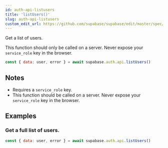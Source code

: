 ```yaml
---
id: auth-api-listusers
title: 'listUsers()'
slug: auth-api-listusers
custom_edit_url: https://github.com/supabase/supabase/edit/master/spec/supabase_js_v1_legacy.yml
---
```



Get a list of users.

This function should only be called on a server. Never expose your `service_role` key in the browser.

```js
const { data: user, error } = await supabase.auth.api.listUsers()
```

## Notes

- Requires a `service_role` key.
- This function should be called on a server. Never expose your `service_role` key in the browser.

## Examples

### Get a full list of users.

```js
const { data: user, error } = await supabase.auth.api.listUsers()
```
